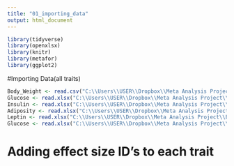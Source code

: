 ```yaml
---
title: "01_importing_data"
output: html_document
---
```


```r

library(tidyverse)
library(openxlsx)  
library(knitr)
library(metafor)
library(ggplot2)
```

#Importing Data(all traits)
```r
Body_Weight <- read.csv("C:\\Users\\USER\\Dropbox\\Meta Analysis Project\\Extraction\\Transgenerational Meta-Analysis\\data\\Body_Weight.csv")
Glucose <- read.xlsx("C:\\Users\\USER\\Dropbox\\Meta Analysis Project\\Extraction\\Transgenerational Meta-Analysis\\data\\Glucose.xlsx")
Insulin <- read.xlsx("C:\\Users\\USER\\Dropbox\\Meta Analysis Project\\Extraction\\Transgenerational Meta-Analysis\\data\\Insulin.xlsx")
Adiposity <- read.xlsx("C:\\Users\\USER\\Dropbox\\Meta Analysis Project\\Extraction\\Transgenerational Meta-Analysis\\data\\Adiposity.xlsx")
Leptin <- read.xlsx("C:\\Users\\USER\\Dropbox\\Meta Analysis Project\\Extraction\\Transgenerational Meta-Analysis\\data\\Leptin.xlsx")
Glucose <- read.xlsx("C:\\Users\\USER\\Dropbox\\Meta Analysis Project\\Extraction\\Transgenerational Meta-Analysis\\data\\Glucose.xlsx")
```

# Adding effect size ID's to each trait
```r

```

